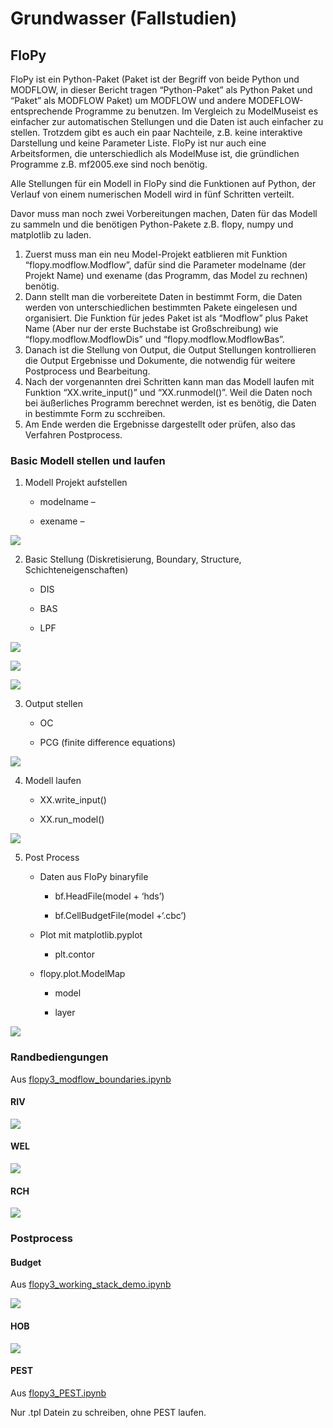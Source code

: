 # Grundwasser (Fallstudien)

## FloPy

FloPy ist ein Python-Paket (Paket ist der Begriff von beide Python und MODFLOW, in dieser Bericht tragen "Python-Paket" als Python Paket und "Paket" als MODFLOW Paket) um MODFLOW und andere MODEFLOW-entsprechende Programme zu benutzen. Im Vergleich zu ModelMuseist es einfacher zur automatischen Stellungen und die Daten ist auch einfacher zu stellen. Trotzdem gibt es auch ein paar Nachteile, z.B. keine interaktive Darstellung und keine Parameter Liste. FloPy ist nur auch eine Arbeitsformen, die unterschiedlich als ModelMuse ist, die gründlichen Programme z.B. mf2005.exe sind noch benötig.

Alle Stellungen für ein Modell in FloPy sind die Funktionen auf Python, der Verlauf von einem numerischen Modell wird in fünf Schritten verteilt.

Davor muss man noch zwei Vorbereitungen machen, Daten für das Modell zu sammeln und die benötigen Python-Pakete z.B. flopy, numpy und matplotlib zu laden.

1.  Zuerst muss man ein neu Model-Projekt eatblieren mit Funktion "flopy.modflow.Modflow", dafür sind die Parameter modelname (der Projekt Name) und exename (das Programm, das Model zu rechnen) benötig.
2.  Dann stellt man die vorbereitete Daten in bestimmt Form, die Daten werden von unterschiedlichen bestimmten Pakete eingelesen und organisiert. Die Funktion für jedes Paket ist als "Modflow" plus Paket Name (Aber nur der erste Buchstabe ist Großschreibung) wie "flopy.modflow.ModflowDis" und "flopy.modflow.ModflowBas".
3.  Danach ist die Stellung von Output, die Output Stellungen kontrollieren die Output Ergebnisse und Dokumente, die notwendig für weitere Postprocess und Bearbeitung.
4.  Nach der vorgenannten drei Schritten kann man das Modell laufen mit Funktion "XX.write_input()" und "XX.runmodel()". Weil die Daten noch bei äußerliches Programm berechnet werden, ist es benötig, die Daten in bestimmte Form zu scchreiben.
5.  Am Ende werden die Ergebnisse dargestellt oder prüfen, also das Verfahren Postprocess.

### Basic Modell stellen und laufen

1.  Modell Projekt aufstellen

    -   modelname --

    -   exename --

![](fig/FGW/mdflow0.png)

2.  Basic Stellung (Diskretisierung, Boundary, Structure, Schichteneigenschaften)

    -   DIS

    -   BAS

    -   LPF

![](fig/FGW/mdf_dis.png)

![](fig/FGW/mdf_bas.png)

![](fig/FGW/mdf_lpf.png)

3.  Output stellen

    -   OC

    -   PCG (finite difference equations)

![](fig/FGW/mdf_out.png)

4.  Modell laufen

    -   XX.write_input()

    -   XX.run_model()

![](fig/FGW/mdf_run.png)

5.  Post Process

    -   Daten aus FloPy binaryfile

        -   bf.HeadFile(model + 'hds')

        -   bf.CellBudgetFile(model +'.cbc')

    -   Plot mit matplotlib.pyplot

        -   plt.contor

    -   flopy.plot.ModelMap

        -   model

        -   layer

![](fig/FGW/mod_erg.png)

### Randbediengungen

Aus [flopy3_modflow_boundaries.ipynb](https://github.com/modflowpy/flopy/blob/develop/examples/Notebooks/flopy3_modflow_boundaries.ipynb)

#### RIV

![](fig/FGW/mdf_riv.png)

#### WEL

![](fig/FGW/mdf_wel.png)

#### RCH

![](fig/FGW/mdf_rch.png)

### Postprocess

#### Budget

Aus [flopy3_working_stack_demo.ipynb](https://github.com/modflowpy/flopy/blob/develop/examples/Notebooks/flopy3_PEST.ipynb)

![](fig/FGW/mdf_list.png)

#### HOB

![](fig/FGW/mdf_hob.png)

#### PEST

Aus [flopy3_PEST.ipynb](https://github.com/modflowpy/flopy/blob/develop/examples/Notebooks/flopy3_PEST.ipynb)

Nur .tpl Datein zu schreiben, ohne PEST laufen.
